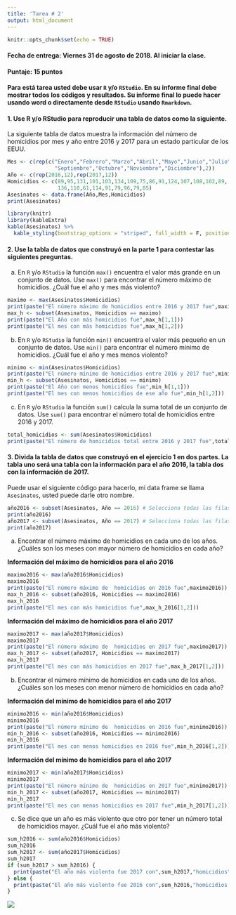 ```yaml
---
title: 'Tarea # 2'
output: html_document
---
```


```r
knitr::opts_chunk$set(echo = TRUE)
```

#### **Fecha de entrega:** Viernes 31 de agosto de 2018. Al iniciar la clase. 

#### **Puntaje:** 15 puntos 

#### Para está tarea usted debe usar `R` y/o `RStudio`. En su informe final debe mostrar todos los códigos y resultados. Su informe final lo puede hacer usando word o directamente desde `RStudio` usando `Rmarkdown`.

#### 1. Use R y/o RStudio para reproducir una tabla de datos como la siguiente.

La siguiente tabla de datos muestra la información del número de homicidios por mes y año entre 2016 y 2017 para un estado particular de los EEUU.

```r
Mes <- c(rep(c("Enero","Febrero","Marzo","Abril","Mayo","Junio","Julio","Agosto",
               "Septiembre","Octubre","Noviembre","Diciembre"),2))
Año <- c(rep(2016,12),rep(2017,12))
Homicidios <- c(89,95,131,101,103,134,109,75,86,91,124,107,108,102,89,
                136,110,61,114,91,79,96,79,85)
Asesinatos <- data.frame(Año,Mes,Homicidios)
print(Asesinatos)
```



```r
library(knitr)
library(kableExtra)
kable(Asesinatos) %>%
  kable_styling(bootstrap_options = "striped", full_width = F, position = "left")
```
#### 2. Use la tabla de datos que construyó en la parte 1 para contestar las siguientes preguntas.

a)  En `R` y/o `RStudio` la función `max()` encuentra el valor más grande en un conjunto de datos. Use `max()` para encontrar  el número máximo de homicidios. ¿Cuál fue el año y mes más violento?

```r
maximo <- max(Asesinatos$Homicidios)
print(paste("El número máximo de homicidios entre 2016 y 2017 fue",maximo))
max_h <- subset(Asesinatos, Homicidios == maximo)
print(paste("El Año con más homicidios fue",max_h[1,1]))
print(paste("El mes con más homicidios fue",max_h[1,2]))
```

b)  En `R` y/o `RStudio` la función `min()` encuentra el valor más pequeño en un conjunto de datos. Use `min()` para encontrar  el número mínimo de homicidios. ¿Cuál fue el año y mes menos violento?

```r
minimo <- min(Asesinatos$Homicidios)
print(paste("El número mínimo de homicidios entre 2016 y 2017 fue",minimo))
min_h <- subset(Asesinatos, Homicidios == minimo)
print(paste("El Año con menos homicidios fue",min_h[1,1]))
print(paste("El mes con menos homicidios de ese año fue",min_h[1,2]))
```

c)  En `R` y/o `RStudio` la función `sum()` calcula la suma total de un conjunto de datos. Use `sum()` para encontrar  el número total  de homicidios entre 2016 y 2017. 

```r
total_homicidios <- sum(Asesinatos$Homicidios)
print(paste("El número de homicidios total entre 2016 y 2017 fue",total_homicidios))
```

#### 3. Divida la tabla de datos que construyó en el **ejercicio 1** en dos partes. La tabla uno será una tabla con la información para el año 2016, la tabla  dos con la información de 2017.

Puede usar el siguiente código para hacerlo, mi data frame se llama `Asesinatos`, usted puede darle otro nombre.

```r
año2016 <- subset(Asesinatos, Año == 2016) # Selecciona todas las filas que cumplen la condición Año=2016
print(año2016)
año2017 <- subset(Asesinatos, Año == 2017) # Selecciona todas las filas que cumplen la condición Año=2017
print(año2017)
```

a)  Encontrar  el número máximo de homicidios en cada uno de los años. ¿Cuáles son los meses con mayor número de homicidios en cada año?

**Información del máximo de homicidios para el año 2016**

```r
maximo2016 <- max(año2016$Homicidios)
maximo2016
print(paste("El número máximo de  homicidios en 2016 fue",maximo2016))
max_h_2016 <- subset(año2016, Homicidios == maximo2016)
max_h_2016
print(paste("El mes con más homicidios fue",max_h_2016[1,2]))
```

**Información del máximo de homicidios para el año 2017**

```r
maximo2017 <- max(año2017$Homicidios)
maximo2017
print(paste("El número máximo de  homicidios en 2017 fue",maximo2017))
max_h_2017 <- subset(año2017, Homicidios == maximo2017)
max_h_2017
print(paste("El mes con más homicidios en 2017 fue",max_h_2017[1,2]))
```

b)  Encontrar  el número mínimo de homicidios en cada uno de los años. ¿Cuáles son los meses con menor número de homicidios en cada año?

**Información del mínimo de homicidios para el año 2017**

```r
minimo2016 <- min(año2016$Homicidios)
minimo2016
print(paste("El número mínimo de  homicidios en 2016 fue",minimo2016))
min_h_2016 <- subset(año2016, Homicidios == minimo2016)
min_h_2016
print(paste("El mes con menos homicidios en 2016 fue",min_h_2016[1,2]))
```

**Información del mínimo de homicidios para el año 2017**

```r
minimo2017 <- min(año2017$Homicidios)
minimo2017
print(paste("El número mínimo de  homicidios en 2017 fue",minimo2017))
min_h_2017 <- subset(año2017, Homicidios == minimo2017)
min_h_2017
print(paste("El mes con menos homicidios en 2017 fue",min_h_2017[1,2]))
```

c)  Se dice que un año es más violento que otro por tener un número total de homicidios mayor. ¿Cuál fue el año más violento?

```r
sum_h2016 <- sum(año2016$Homicidios)
sum_h2016
sum_h2017 <- sum(año2017$Homicidios)
sum_h2017
if (sum_h2017 > sum_h2016) {
  print(paste("El año más violento fue 2017 con",sum_h2017,"homicidios"))
} else {
  print(paste("El año más violento fue 2016 con",sum_h2016,"homicidios :("))
}
```



![](blanco.png)

